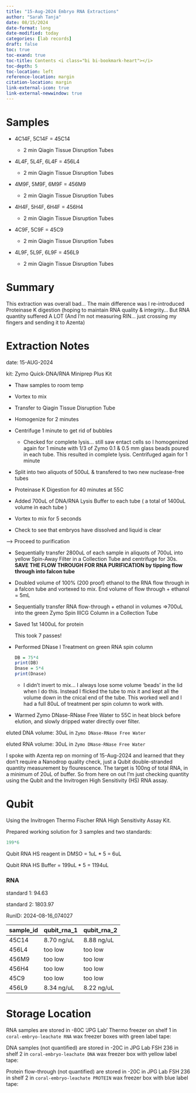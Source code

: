 ```yaml
---
title: "15-Aug-2024 Embryo RNA Extractions"
author: "Sarah Tanja"
date: 08/15/2024
date-format: long
date-modified: today
categories: [lab records]
draft: false
toc: true
toc-exand: true
toc-title: Contents <i class="bi bi-bookmark-heart"></i>
toc-depth: 5
toc-location: left
reference-location: margin
citation-location: margin
link-external-icon: true
link-external-newwindow: true
---
```


# Samples

-   4C14F, 5C14F = 45C14

    -   2 min Qiagin Tissue Disruption Tubes

-   4L4F, 5L4F, 6L4F = 456L4

    -   2 min Qiagin Tissue Disruption Tubes

-   4M9F, 5M9F, 6M9F = 456M9

    -   2 min Qiagin Tissue Disruption Tubes

-   4H4F, 5H4F, 6H4F = 456H4

    -   2 min Qiagin Tissue Disruption Tubes

-   4C9F, 5C9F = 45C9

    -   2 min Qiagin Tissue Disruption Tubes

-   4L9F, 5L9F, 6L9F = 456L9

    -   2 min Qiagin Tissue Disruption Tubes

# Summary

::: callout-caution
This extraction was overall bad... The main difference was I re-introduced Proteinase K digestion (hoping to maintain RNA quality & integrity... But RNA quantity suffered A LOT (And I'm not measuring RIN... just crossing my fingers and sending it to Azenta)
:::

# Extraction Notes

date: 15-AUG-2024

kit: Zymo Quick-DNA/RNA Miniprep Plus Kit

-   Thaw samples to room temp

-   Vortex to mix

-   Transfer to Qiagin Tissue Disruption Tube

-   Homogenize for 2 minutes

-   Centrifuge 1 minute to get rid of bubbles

    -   Checked for complete lysis... still saw entact cells so I homogenized again for 1 minute with 1/3 of Zymo 0.1 & 0.5 mm glass beads poured in each tube. This resulted in complete lysis. Centrifuged again for 1 minute

-   Split into two aliquots of 500uL & transfered to two new nuclease-free tubes

-   Proteinase K Digestion for 40 minutes at 55C

-   Added 700uL of DNA/RNA Lysis Buffer to each tube ( a total of 1400uL volume in each tube )

-   Vortex to mix for 5 seconds

-   Check to see that embryos have dissolved and liquid is clear

---\> Proceed to purification

-   Sequentially transfer 2800uL of each sample in aliquots of 700uL into yellow Spin-Away Filter in a Collection Tube and centrifuge for 30s. **SAVE THE FLOW THROUGH FOR RNA PURIFICATION by tipping flow through into falcon tube**

-   Doubled volume of 100% (200 proof) ethanol to the RNA flow through in a falcon tube and vortexed to mix. End volume of flow through + ethanol = 5mL

-   Sequentially transfer RNA flow-through + ethanol in volumes =\>700uL into the green Zymo Spin IIICG Column in a Collection Tube

-   Saved 1st 1400uL for protein

    ::: callout-warning
    This took 7 passes!
    :::

-   Performed DNase I Treatment on green RNA spin column

    ```r
    DB = 75*4
    print(DB)
    Dnase = 5*4 
    print(Dnase)
    ```

    -   I didn't invert to mix... I always lose some volume 'beads' in the lid when I do this. Instead I flicked the tube to mix it and kept all the volume down in the cnical end of the tube. This worked well and I had a full 80uL of treatment per spin column to work with.

-   Warmed Zymo DNase-RNase Free Water to 55C in heat block before elution, and slowly dripped water directly over filter.

eluted DNA volume: 30uL in `Zymo DNase-RNase Free Water`

eluted RNA volume: 30uL in `Zymo DNase-RNase Free Water`

::: callout-important
I spoke with Azenta rep on morning of 15-Aug-2024 and learned that they don't require a Nanodrop quality check, just a Qubit double-stranded quantity measurement by flourescence. The target is 100ng of total RNA, in a minimum of 20uL of buffer. So from here on out I'm just checking quantity using the Qubit and the Invitrogen High Sensitivity (HS) RNA assay.
:::

# Qubit

Using the Invitrogen Thermo Fischer RNA High Sensitivity Assay Kit.

Prepared working solution for 3 samples and two standards:

```r
199*6
```

Qubit RNA HS reagent in DMSO = 1uL \* 5 = 6uL

Qubit RNA HS Buffer = 199uL \* 5 = 1194uL

### RNA

standard 1: 94.63

standard 2: 1803.97

RunID: 2024-08-16_074027

| sample_id | qubit_rna_1 | qubit_rna_2 |
|-----------|-------------|-------------|
| 45C14     | 8.70 ng/uL  | 8.88 ng/uL  |
| 456L4     | too low     | too low     |
| 456M9     | too low     | too low     |
| 456H4     | too low     | too low     |
| 45C9      | too low     | too low     |
| 456L9     | 8.34 ng/uL  | 8.22 ng/uL  |

# Storage Location

RNA samples are stored in -80C 'JPG Lab' Thermo freezer on shelf 1 in `coral-embryo-leachate RNA` wax freezer boxes with green label tape:

DNA samples (not quantified) are stored in -20C in JPG Lab FSH 236 in shelf 2 in `coral-embryo-leachate DNA` wax freezer box with yellow label tape:

Protein flow-through (not quantified) are stored in -20C in JPG Lab FSH 236 in shelf 2 in `coral-embryo-leachate PROTEIN` wax freezer box with blue label tape:
